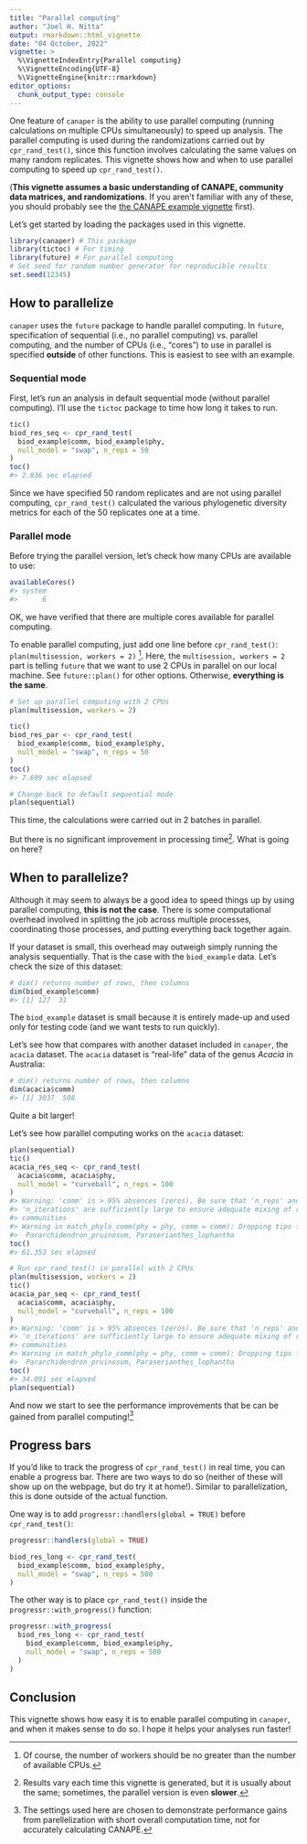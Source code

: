 ```yaml
---
title: "Parallel computing"
author: "Joel H. Nitta"
output: rmarkdown::html_vignette
date: "04 October, 2022"
vignette: >
  %\VignetteIndexEntry{Parallel computing}
  %\VignetteEncoding{UTF-8}
  %\VignetteEngine{knitr::rmarkdown}
editor_options: 
  chunk_output_type: console
---
```




One feature of `canaper` is the ability to use parallel computing (running calculations on multiple CPUs simultaneously) to speed up analysis. The parallel computing is used during the randomizations carried out by `cpr_rand_test()`, since this function involves calculating the same values on many random replicates. This vignette shows how and when to use parallel computing to speed up `cpr_rand_test()`.

(**This vignette assumes a basic understanding of CANAPE, community data matrices, and randomizations**. If you aren't familiar with any of these, you should probably see the [the CANAPE example vignette](https://docs.ropensci.org/canaper/articles/canape.html) first).

Let's get started by loading the packages used in this vignette.


```r
library(canaper) # This package
library(tictoc) # For timing
library(future) # For parallel computing
# Set seed for random number generator for reproducible results
set.seed(12345)
```

## How to parallelize

`canaper` uses the `future` package to handle parallel computing. In `future`, specification of sequential (i.e., no parallel computing) vs. parallel computing, and the number of CPUs (i.e., "cores") to use in parallel is specified **outside** of other functions. This is easiest to see with an example.

### Sequential mode

First, let's run an analysis in default sequential mode (without parallel computing). I'll use the `tictoc` package to time how long it takes to run.


```r
tic()
biod_res_seq <- cpr_rand_test(
  biod_example$comm, biod_example$phy,
  null_model = "swap", n_reps = 50
)
toc()
#> 2.836 sec elapsed
```

Since we have specified 50 random replicates and are not using parallel computing, `cpr_rand_test()` calculated the various phylogenetic diversity metrics for each of the 50 replicates one at a time.

### Parallel mode

Before trying the parallel version, let's check how many CPUs are available to use:


```r
availableCores()
#> system 
#>      6
```

OK, we have verified that there are multiple cores available for parallel computing.

To enable parallel computing, just add one line before `cpr_rand_test()`: `plan(multisession, workers = 2)` ^[Of course, the number of workers should be no greater than the number of available CPUs.]. Here, the `multisession, workers = 2` part is telling `future` that we want to use 2 CPUs in parallel on our local machine. See `future::plan()` for other options. Otherwise, **everything is the same**.


```r
# Set up parallel computing with 2 CPUs
plan(multisession, workers = 2)

tic()
biod_res_par <- cpr_rand_test(
  biod_example$comm, biod_example$phy,
  null_model = "swap", n_reps = 50
)
toc()
#> 7.699 sec elapsed

# Change back to default sequential mode
plan(sequential)
```

This time, the calculations were carried out in 2 batches in parallel.

But there is no significant improvement in processing time^[Results vary each time this vignette is generated, but it is usually about the same; sometimes, the parallel version is even **slower**.]. What is going on here?

## When to parallelize?

Although it may seem to always be a good idea to speed things up by using parallel computing, **this is not the case**. There is some computational overhead involved in splitting the job across multiple processes, coordinating those processes, and putting everything back together again.

If your dataset is small, this overhead may outweigh simply running the analysis sequentially. That is the case with the `biod_example` data. Let's check the size of this dataset:


```r
# dim() returns number of rows, then columns
dim(biod_example$comm)
#> [1] 127  31
```

The `biod_example` dataset is small because it is entirely made-up and used only for testing code (and we want tests to run quickly).

Let's see how that compares with another dataset included in `canaper`, the `acacia` dataset. The `acacia` dataset is "real-life" data of the genus *Acacia* in Australia:


```r
# dim() returns number of rows, then columns
dim(acacia$comm)
#> [1] 3037  508
```

Quite a bit larger! 

Let's see how parallel computing works on the `acacia` dataset:


```r
plan(sequential)
tic()
acacia_res_seq <- cpr_rand_test(
  acacia$comm, acacia$phy,
  null_model = "curveball", n_reps = 100
)
#> Warning: 'comm' is > 95% absences (zeros). Be sure that 'n_reps' and
#> 'n_iterations' are sufficiently large to ensure adequate mixing of random
#> communities
#> Warning in match_phylo_comm(phy = phy, comm = comm): Dropping tips from the tree because they are not present in the community data: 
#>  Pararchidendron_pruinosum, Paraserianthes_lophantha
toc()
#> 61.353 sec elapsed
```


```r
# Run cpr_rand_test() in parallel with 2 CPUs
plan(multisession, workers = 2)
tic()
acacia_par_seq <- cpr_rand_test(
  acacia$comm, acacia$phy,
  null_model = "curveball", n_reps = 100
)
#> Warning: 'comm' is > 95% absences (zeros). Be sure that 'n_reps' and
#> 'n_iterations' are sufficiently large to ensure adequate mixing of random
#> communities
#> Warning in match_phylo_comm(phy = phy, comm = comm): Dropping tips from the tree because they are not present in the community data: 
#>  Pararchidendron_pruinosum, Paraserianthes_lophantha
toc()
#> 34.091 sec elapsed
plan(sequential)
```

And now we start to see the performance improvements that be can be gained from parallel computing!^[The settings used here are chosen to demonstrate performance gains from parellelization with short overall computation time, not for accurately calculating CANAPE.]

## Progress bars

If you'd like to track the progress of `cpr_rand_test()` in real time, you can enable a progress bar. There are two ways to do so (neither of these will show up on the webpage, but do try it at home!). Similar to parallelization, this is done outside of the actual function.

One way is to add `progressr::handlers(global = TRUE)` before `cpr_rand_test()`:


```r
progressr::handlers(global = TRUE)

biod_res_long <- cpr_rand_test(
  biod_example$comm, biod_example$phy,
  null_model = "swap", n_reps = 500
)
```

The other way is to place `cpr_rand_test()` inside the `progressr::with_progress()` function:


```r
progressr::with_progress(
  biod_res_long <- cpr_rand_test(
    biod_example$comm, biod_example$phy,
    null_model = "swap", n_reps = 500
  )
)
```

## Conclusion

This vignette shows how easy it is to enable parallel computing in `canaper`, and when it makes sense to do so. I hope it helps your analyses run faster!
